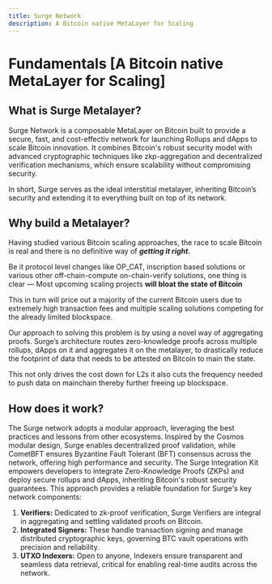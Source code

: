 ```yaml
---
title: Surge Network
description: A Bitcoin native MetaLayer for Scaling
---
```



# Fundamentals [A Bitcoin native MetaLayer for Scaling]

## What is Surge Metalayer?

Surge Network is a composable MetaLayer on Bitcoin built to provide a secure, fast, and cost-effectiv network for launching Rollups and dApps to scale Bitcoin innovation. It combines Bitcoin's robust security model with advanced cryptographic techniques like zkp-aggregation and decentralized verification mechanisms, which ensure scalability without compromising security.

In short, Surge serves as the ideal interstitial metalayer, inheriting Bitcoin’s security and extending it to everything built on top of its network.

## Why build a Metalayer?

Having studied various Bitcoin scaling approaches, the race to scale Bitcoin is real and there is no definitive way of **_getting it right._**

Be it protocol level changes like OP_CAT, inscription based solutions or various other off-chain-compute on-chain-verify solutions, one thing is clear — Most upcoming scaling projects **will bloat the state of Bitcoin**

This in turn will price out a majority of the current Bitcoin users due to extremely high transaction fees and multiple scaling solutions competing for the already limited blockspace.

Our approach to solving this problem is by using a novel way of aggregating proofs. Surge’s architecture routes zero-knowledge proofs across multiple rollups, dApps on it and aggregates it on the metalayer, to drastically reduce the footprint of data that needs to be attested on Bitcoin to main the state.

This not only drives the cost down for L2s it also cuts the frequency needed to push data on mainchain thereby further freeing up blockspace.

<ZoomImage
  src="/assets/surge_metalayer.png"
  alt="Surge Network Overview"
  width="100%"
/>

## How does it work?

The Surge network adopts a modular approach, leveraging the best practices and lessons from other ecosystems. Inspired by the Cosmos modular design, Surge enables decentralized proof validation, while CometBFT ensures Byzantine Fault Tolerant (BFT) consensus across the network, offering high performance and security. The Surge Integration Kit empowers developers to integrate Zero-Knowledge Proofs (ZKPs) and deploy secure rollups and dApps, inheriting Bitcoin's robust security guarantees. This approach provides a reliable foundation for Surge's key network components:

1. **Verifiers:** Dedicated to zk-proof verification, Surge Verifiers are integral in aggregating and settling validated proofs on Bitcoin.
2. **Integrated Signers:** These handle transaction signing and manage distributed cryptographic keys, governing BTC vault operations with precision and reliability.
3. **UTXO Indexers:** Open to anyone, Indexers ensure transparent and seamless data retrieval, critical for enabling real-time audits across the network.

<ZoomImage
  src="/assets/surge_network_architecture.png"
  alt="superstack core functions"
  width="70%"
  className="mx-auto"
/>
